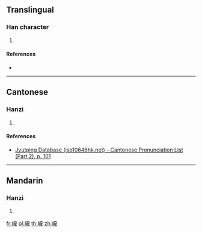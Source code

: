 ==Translingual==

===Han character===
{{Han char|rn=46|rad=山|as=16|sn=19|four=|canj=UYBP,XUYBP|ids=⿰山龍}}

# {{defn|Han|sort=山16}}

====References====
* {{Han ref|kx=0322.181|dkj=49061|hdz=10806.020|uh=5DC4|ud=24004}}

----

==Cantonese==

===Hanzi===
{{yue-hanzi|jyut=[[lung4]]|y=lung4}}

# {{defn|lang=yue|sort=山16}}

====References====
* [http://www.iso10646hk.net/jp/document/download.jsp Jyutping Database (iso10646hk.net) - Cantonese Pronunciation List (Part 2), p. 101]

----

==Mandarin==

===Hanzi===
{{cmn-hanzi|pin=[[lóng]] ([[long2]])|wg=lung<sup>2</sup>}}

# {{defn|lang=cmn|sort=山16}}

[[fr:巄]]
[[pl:巄]]
[[th:巄]]
[[zh:巄]]